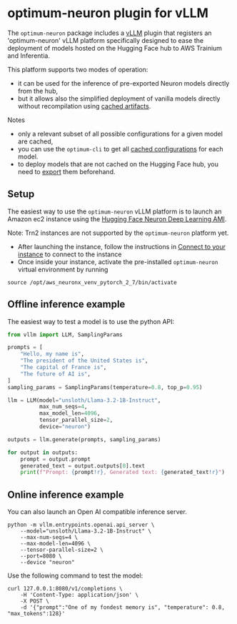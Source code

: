 # optimum-neuron plugin for vLLM

The `optimum-neuron` package includes a [vLLM](https://docs.vllm.ai/en/latest/) plugin
that registers an 'optimum-neuron' vLLM platform specifically designed to ease the deployment
 of models hosted on the Hugging Face hub to AWS Trainium and Inferentia.

This platform supports two modes of operation:
- it can be used for the inference of pre-exported Neuron models directly from the hub,
- but it allows also the simplified deployment of vanilla models directly without recompilation using [cached artifacts](#hugging-face-neuron-cache).

Notes
- only a relevant subset of all possible configurations for a given model are cached,
- you can use the `optimum-cli` to get all [cached configurations](https://huggingface.co/docs/optimum-neuron/guides/cache_system#neuron-model-cache-lookup-inferentia-only) for each model.
- to deploy models that are not cached on the Hugging Face hub, you need to [export](https://huggingface.co/docs/optimum-neuron/main/en/guides/export_model)
 them beforehand.

## Setup

The easiest way to use the `optimum-neuron` vLLM platform is to launch an Amazon ec2 instance using
 the [Hugging Face Neuron Deep Learning AMI](https://aws.amazon.com/marketplace/pp/prodview-gr3e6yiscria2).

Note: Trn2 instances are not supported by the `optimum-neuron` platform yet.

- After launching the instance, follow the instructions in [Connect to your instance](https://docs.aws.amazon.com/AWSEC2/latest/UserGuide/AccessingInstancesLinux.html) to connect to the instance
- Once inside your instance, activate the pre-installed `optimum-neuron` virtual environment by running

```console
source /opt/aws_neuronx_venv_pytorch_2_7/bin/activate
```

## Offline inference example

The easiest way to test a model is to use the python API:

```python
from vllm import LLM, SamplingParams

prompts = [
    "Hello, my name is",
    "The president of the United States is",
    "The capital of France is",
    "The future of AI is",
]
sampling_params = SamplingParams(temperature=0.8, top_p=0.95)

llm = LLM(model="unsloth/Llama-3.2-1B-Instruct",
          max_num_seqs=4,
          max_model_len=4096,
          tensor_parallel_size=2,
          device="neuron")

outputs = llm.generate(prompts, sampling_params)

for output in outputs:
    prompt = output.prompt
    generated_text = output.outputs[0].text
    print(f"Prompt: {prompt!r}, Generated text: {generated_text!r}")
```

## Online inference example

You can also launch an Open AI compatible inference server.

```console
python -m vllm.entrypoints.openai.api_server \
    --model="unsloth/Llama-3.2-1B-Instruct" \
    --max-num-seqs=4 \
    --max-model-len=4096 \
    --tensor-parallel-size=2 \
    --port=8080 \
    --device "neuron"
```

Use the following command to test the model:

```console
curl 127.0.0.1:8080/v1/completions \
    -H 'Content-Type: application/json' \
    -X POST \
    -d '{"prompt":"One of my fondest memory is", "temperature": 0.8, "max_tokens":128}'
```
